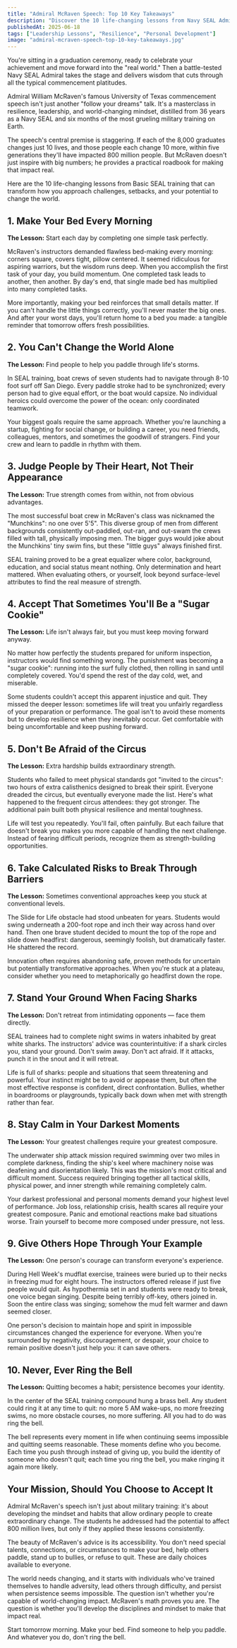 ```yaml
---
title: "Admiral McRaven Speech: Top 10 Key Takeaways"
description: "Discover the 10 life-changing lessons from Navy SEAL Admiral William McRaven's famous commencement speech. Learn how basic military training principles can help you build resilience, overcome failure, and create world-changing impact in your personal and professional life."
publishedAt: 2025-06-18
tags: ["Leadership Lessons", "Resilience", "Personal Development"]
image: "admiral-mcraven-speech-top-10-key-takeaways.jpg"
---
```



<BlogPageLayout frontmatter={frontmatter}>
You're sitting in a graduation ceremony, ready to celebrate your achievement and move forward into the "real world." Then a battle-tested Navy SEAL Admiral takes the stage and delivers wisdom that cuts through all the typical commencement platitudes.

Admiral William McRaven's famous University of Texas commencement speech isn't just another "follow your dreams" talk. It's a masterclass in resilience, leadership, and world-changing mindset, distilled from 36 years as a Navy SEAL and six months of the most grueling military training on Earth.

The speech's central premise is staggering. If each of the 8,000 graduates changes just 10 lives, and those people each change 10 more, within five generations they'll have impacted 800 million people. But McRaven doesn't just inspire with big numbers; he provides a practical roadbook for making that impact real.

Here are the 10 life-changing lessons from Basic SEAL training that can transform how you approach challenges, setbacks, and your potential to change the world.

## 1. Make Your Bed Every Morning

**The Lesson:** Start each day by completing one simple task perfectly.

McRaven's instructors demanded flawless bed-making every morning: corners square, covers tight, pillow centered. It seemed ridiculous for aspiring warriors, but the wisdom runs deep. When you accomplish the first task of your day, you build momentum. One completed task leads to another, then another. By day's end, that single made bed has multiplied into many completed tasks.

More importantly, making your bed reinforces that small details matter. If you can't handle the little things correctly, you'll never master the big ones. And after your worst days, you'll return home to a bed you made: a tangible reminder that tomorrow offers fresh possibilities.

## 2. You Can't Change the World Alone

**The Lesson:** Find people to help you paddle through life's storms.

In SEAL training, boat crews of seven students had to navigate through 8-10 foot surf off San Diego. Every paddle stroke had to be synchronized; every person had to give equal effort, or the boat would capsize. No individual heroics could overcome the power of the ocean: only coordinated teamwork.

Your biggest goals require the same approach. Whether you're launching a startup, fighting for social change, or building a career, you need friends, colleagues, mentors, and sometimes the goodwill of strangers. Find your crew and learn to paddle in rhythm with them.

## 3. Judge People by Their Heart, Not Their Appearance

**The Lesson:** True strength comes from within, not from obvious advantages.

The most successful boat crew in McRaven's class was nicknamed the "Munchkins": no one over 5'5". This diverse group of men from different backgrounds consistently out-paddled, out-ran, and out-swam the crews filled with tall, physically imposing men. The bigger guys would joke about the Munchkins' tiny swim fins, but these "little guys" always finished first.

SEAL training proved to be a great equalizer where color, background, education, and social status meant nothing. Only determination and heart mattered. When evaluating others, or yourself, look beyond surface-level attributes to find the real measure of strength.

## 4. Accept That Sometimes You'll Be a "Sugar Cookie"

**The Lesson:** Life isn't always fair, but you must keep moving forward anyway.

No matter how perfectly the students prepared for uniform inspection, instructors would find something wrong. The punishment was becoming a "sugar cookie": running into the surf fully clothed, then rolling in sand until completely covered. You'd spend the rest of the day cold, wet, and miserable.

Some students couldn't accept this apparent injustice and quit. They missed the deeper lesson: sometimes life will treat you unfairly regardless of your preparation or performance. The goal isn't to avoid these moments but to develop resilience when they inevitably occur. Get comfortable with being uncomfortable and keep pushing forward.

## 5. Don't Be Afraid of the Circus

**The Lesson:** Extra hardship builds extraordinary strength.

Students who failed to meet physical standards got "invited to the circus": two hours of extra calisthenics designed to break their spirit. Everyone dreaded the circus, but eventually everyone made the list. Here's what happened to the frequent circus attendees: they got stronger. The additional pain built both physical resilience and mental toughness.

Life will test you repeatedly. You'll fail, often painfully. But each failure that doesn't break you makes you more capable of handling the next challenge. Instead of fearing difficult periods, recognize them as strength-building opportunities.

## 6. Take Calculated Risks to Break Through Barriers

**The Lesson:** Sometimes conventional approaches keep you stuck at conventional levels.

The Slide for Life obstacle had stood unbeaten for years. Students would swing underneath a 200-foot rope and inch their way across hand over hand. Then one brave student decided to mount the top of the rope and slide down headfirst: dangerous, seemingly foolish, but dramatically faster. He shattered the record.

Innovation often requires abandoning safe, proven methods for uncertain but potentially transformative approaches. When you're stuck at a plateau, consider whether you need to metaphorically go headfirst down the rope.

## 7. Stand Your Ground When Facing Sharks

**The Lesson:** Don't retreat from intimidating opponents — face them directly.

SEAL trainees had to complete night swims in waters inhabited by great white sharks. The instructors' advice was counterintuitive: if a shark circles you, stand your ground. Don't swim away. Don't act afraid. If it attacks, punch it in the snout and it will retreat.

Life is full of sharks: people and situations that seem threatening and powerful. Your instinct might be to avoid or appease them, but often the most effective response is confident, direct confrontation. Bullies, whether in boardrooms or playgrounds, typically back down when met with strength rather than fear.

## 8. Stay Calm in Your Darkest Moments

**The Lesson:** Your greatest challenges require your greatest composure.

The underwater ship attack mission required swimming over two miles in complete darkness, finding the ship's keel where machinery noise was deafening and disorientation likely. This was the mission's most critical and difficult moment. Success required bringing together all tactical skills, physical power, and inner strength while remaining completely calm.

Your darkest professional and personal moments demand your highest level of performance. Job loss, relationship crisis, health scares all require your greatest composure. Panic and emotional reactions make bad situations worse. Train yourself to become more composed under pressure, not less.

## 9. Give Others Hope Through Your Example

**The Lesson:** One person's courage can transform everyone's experience.

During Hell Week's mudflat exercise, trainees were buried up to their necks in freezing mud for eight hours. The instructors offered release if just five people would quit. As hypothermia set in and students were ready to break, one voice began singing. Despite being terribly off-key, others joined in. Soon the entire class was singing; somehow the mud felt warmer and dawn seemed closer.

One person's decision to maintain hope and spirit in impossible circumstances changed the experience for everyone. When you're surrounded by negativity, discouragement, or despair, your choice to remain positive doesn't just help you: it can save others.

## 10. Never, Ever Ring the Bell

**The Lesson:** Quitting becomes a habit; persistence becomes your identity.

In the center of the SEAL training compound hung a brass bell. Any student could ring it at any time to quit: no more 5 AM wake-ups, no more freezing swims, no more obstacle courses, no more suffering. All you had to do was ring the bell.

The bell represents every moment in life when continuing seems impossible and quitting seems reasonable. These moments define who you become. Each time you push through instead of giving up, you build the identity of someone who doesn't quit; each time you ring the bell, you make ringing it again more likely.

## Your Mission, Should You Choose to Accept It

Admiral McRaven's speech isn't just about military training: it's about developing the mindset and habits that allow ordinary people to create extraordinary change. The students he addressed had the potential to affect 800 million lives, but only if they applied these lessons consistently.

The beauty of McRaven's advice is its accessibility. You don't need special talents, connections, or circumstances to make your bed, help others paddle, stand up to bullies, or refuse to quit. These are daily choices available to everyone.

The world needs changing, and it starts with individuals who've trained themselves to handle adversity, lead others through difficulty, and persist when persistence seems impossible. The question isn't whether you're capable of world-changing impact. McRaven's math proves you are. The question is whether you'll develop the disciplines and mindset to make that impact real.

Start tomorrow morning. Make your bed. Find someone to help you paddle. And whatever you do, don't ring the bell.

<PodcastSummariesAd />

</BlogPageLayout>
